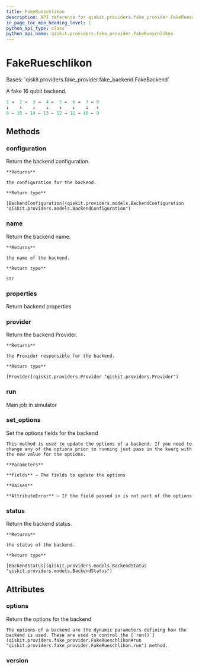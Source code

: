 ```yaml
---
title: FakeRueschlikon
description: API reference for qiskit.providers.fake_provider.FakeRueschlikon
in_page_toc_min_heading_level: 1
python_api_type: class
python_api_name: qiskit.providers.fake_provider.FakeRueschlikon
---
```


# FakeRueschlikon

<Class id="qiskit.providers.fake_provider.FakeRueschlikon" github="https://github.com/qiskit/qiskit/tree/stable/0.22/qiskit/providers/fake_provider/backends/rueschlikon/fake_rueschlikon.py" signature="FakeRueschlikon">
  Bases: `qiskit.providers.fake_provider.fake_backend.FakeBackend`

  A fake 16 qubit backend.

  ```python
  1 →  2 →  3 →  4 ←  5 ←  6 →  7 ← 8
  ↓    ↑    ↓    ↓    ↑    ↓    ↓   ↑
  0 ← 15 → 14 ← 13 ← 12 → 11 → 10 ← 9
  ```

  ## Methods

  ### configuration

  <Function id="qiskit.providers.fake_provider.FakeRueschlikon.configuration" name="configuration" signature="FakeRueschlikon.configuration()">
    Return the backend configuration.

    **Returns**

    the configuration for the backend.

    **Return type**

    [BackendConfiguration](qiskit.providers.models.BackendConfiguration "qiskit.providers.models.BackendConfiguration")
  </Function>

  ### name

  <Function id="qiskit.providers.fake_provider.FakeRueschlikon.name" name="name" signature="FakeRueschlikon.name()">
    Return the backend name.

    **Returns**

    the name of the backend.

    **Return type**

    str
  </Function>

  ### properties

  <Function id="qiskit.providers.fake_provider.FakeRueschlikon.properties" name="properties" signature="FakeRueschlikon.properties()">
    Return backend properties
  </Function>

  ### provider

  <Function id="qiskit.providers.fake_provider.FakeRueschlikon.provider" name="provider" signature="FakeRueschlikon.provider()">
    Return the backend Provider.

    **Returns**

    the Provider responsible for the backend.

    **Return type**

    [Provider](qiskit.providers.Provider "qiskit.providers.Provider")
  </Function>

  ### run

  <Function id="qiskit.providers.fake_provider.FakeRueschlikon.run" name="run" signature="FakeRueschlikon.run(run_input, **kwargs)">
    Main job in simulator
  </Function>

  ### set\_options

  <Function id="qiskit.providers.fake_provider.FakeRueschlikon.set_options" name="set_options" signature="FakeRueschlikon.set_options(**fields)">
    Set the options fields for the backend

    This method is used to update the options of a backend. If you need to change any of the options prior to running just pass in the kwarg with the new value for the options.

    **Parameters**

    **fields** – The fields to update the options

    **Raises**

    **AttributeError** – If the field passed in is not part of the options
  </Function>

  ### status

  <Function id="qiskit.providers.fake_provider.FakeRueschlikon.status" name="status" signature="FakeRueschlikon.status()">
    Return the backend status.

    **Returns**

    the status of the backend.

    **Return type**

    [BackendStatus](qiskit.providers.models.BackendStatus "qiskit.providers.models.BackendStatus")
  </Function>

  ## Attributes

  ### options

  <Attribute id="qiskit.providers.fake_provider.FakeRueschlikon.options" name="options">
    Return the options for the backend

    The options of a backend are the dynamic parameters defining how the backend is used. These are used to control the [`run()`](qiskit.providers.fake_provider.FakeRueschlikon#run "qiskit.providers.fake_provider.FakeRueschlikon.run") method.
  </Attribute>

  ### version

  <Attribute id="qiskit.providers.fake_provider.FakeRueschlikon.version" name="version" attributeValue="= 1" />
</Class>

